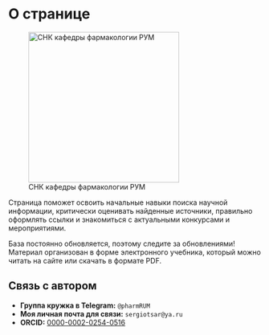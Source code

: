 # О странице {#sec-about}

![СНК кафедры фармакологии РУМ](cover.png){width="300"}

Страница поможет освоить начальные навыки поиска научной информации, критически оценивать найденные источники, правильно оформлять ссылки и знакомиться с актуальными конкурсами и мероприятиями.

База постоянно обновляется, поэтому следите за обновлениями! Материал организован в форме электронного учебника, который можно читать на сайте или скачать в формате PDF.

::: callout-note
## Связь с автором

-   **Группа кружка в Telegram:** `@pharmRUM`
-   **Моя личная почта для связи:** `sergiotsar@ya.ru`
-   **ORCID:** [0000-0002-0254-0516](https://orcid.org/0000-0002-0254-0516)
:::
